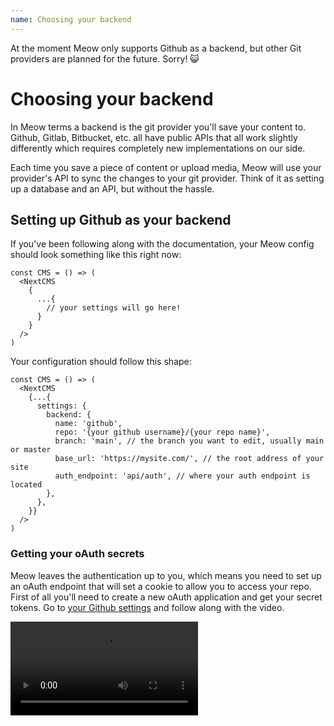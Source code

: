 ```yaml
---
name: Choosing your backend
---
```

<Note>

At the moment Meow only supports Github as a backend, but other Git providers are planned for the future. Sorry! 😺

</Note>

# Choosing your backend

In Meow terms a backend is the git provider you'll save your content to. Github, Gitlab, Bitbucket, etc. all have public APIs that all work slightly differently which requires completely new implementations on our side.

Each time you save a piece of content or upload media, Meow will use your provider's API to sync the changes to your git provider. Think of it as setting up a database and an API, but without the hassle.

## Setting up Github as your backend

If you've been following along with the documentation, your Meow config should look something like this right now:

```tsx
const CMS = () => (
  <NextCMS
    {
      ...{
        // your settings will go here!
      }
    }
  />
)
```

Your configuration should follow this shape:

```tsx
const CMS = () => (
  <NextCMS
    {...{
      settings: {
        backend: {
          name: 'github',
          repo: '{your github username}/{your repo name}',
          branch: 'main', // the branch you want to edit, usually main or master
          base_url: 'https://mysite.com/', // the root address of your site
          auth_endpoint: 'api/auth', // where your auth endpoint is located
        },
      },
    }}
  />
)
```

### Getting your oAuth secrets

Meow leaves the authentication up to you, which means you need to set up an oAuth endpoint that will set a cookie to allow you to access your repo. First of all you'll need to create a new oAuth application and get your secret tokens. Go to [your Github settings](https://github.com/settings/profile) and follow along with the video.

<Video src="/images/screen-recording-2023-03-11-at-135222.mov" />

Then you'll want to add both of these secrets to your `.env` file:

```plain
OAUTH_GITHUB_CLIENT_ID={your github client id}
OAUTH_GITHUB_CLIENT_SECRET={your github client secret}
```

### Create your endpoints

<Note>

The endpoints here are specific to Next.js, but the logic should be exactly the same for any other API framework. The only difference will be how you get certain headers.

If you're having trouble [open an issue on Github](https://github.com/creativiii/meow-cms/issues/new) and we'll add it to the docs.

</Note>

First create a config file for your oAuth, this file will tell our endpoints where to login on Github's side.:

```javascript
// lib/config.ts

export const config = (provider: "github") => ({
  client: {
    id: client[provider].id as string,
    secret: client[provider].secret as string,
  },
  auth: {
    tokenHost: auth[provider].tokenHost,
    tokenPath: auth[provider].tokenPath,
    authorizePath: auth[provider].authorizePath,
  },
});

const auth = {
  github: {
    tokenHost: "https://github.com",
    tokenPath: "/login/oauth/access_token",
    authorizePath: "/login/oauth/authorize",
  },
};

const client = {
  github: {
    id: process.env.OAUTH_GITHUB_CLIENT_ID,
    secret: process.env.OAUTH_GITHUB_CLIENT_SECRET,
  },
};
```

Then we'll create our endpoints. For this we'll use an external dependency:

```plain
npm install simple-oauth2
```

Then create the auth endpoint, this will generate your Github login link and send you to it:

```javascript
// pages/api/auth.ts

import { AuthorizationCode } from "simple-oauth2";
import { randomBytes } from "crypto";
import { config } from "../../lib/config";
import { NextApiRequest, NextApiResponse } from "next";

export const randomString = () => randomBytes(4).toString("hex");

const auth = async (req: NextApiRequest, res: NextApiResponse) => {
  const { host } = req.headers;
  const url = new URL(`https://${host}/${req.url}`);
  const urlParams = url.searchParams;
  const provider = urlParams.get("provider") as "github";

  const client = new AuthorizationCode(config(provider));

  console.log("host", host);
  console.log("provider", provider);

  const authorizationUri = client.authorizeURL({
    redirect_uri: `https://${host}/api/callback?provider=${provider}`,
    scope: "repo,user",
    state: randomString(),
  });

  res.writeHead(301, { Location: authorizationUri });
  res.end();
};

export default auth;

```

Then you'll need to set up your callback endpoint, this one will receive the token from Github and send it back to Meow:

```javascript
// pages/api/callback.ts

import { NextApiRequest, NextApiResponse } from 'next'
import { AuthorizationCode } from 'simple-oauth2'
import { config } from '../../lib/config'

const callback = async (req: NextApiRequest, res: NextApiResponse) => {
  const { host } = req.headers
  const url = new URL(`https://${host}/${req.url}`)
  const urlParams = url.searchParams
  const code = urlParams.get('code') as string

  const provider = urlParams.get('provider') as 'github' | 'gitlab'
  const client = new AuthorizationCode(config(provider))
  const tokenParams = {
    code,
    redirect_uri: `https://${host}/api/callback?provider=${provider}`,
  }

  try {
    const accessToken = await client.getToken(tokenParams)
    const token = accessToken.token['access_token']

    res.statusCode = 200

    res.setHeader('Content-Type', 'text/html')
    res.end(`
        <script type="text/javascript">
          if (window.opener) {
              window.opener.postMessage('${JSON.stringify({
                token,
                provider,
              })}', "*");
          }
          window.close();
        </script>
    `)
  } catch (e) {
    res.statusCode = 200
    res.end(renderBody('error', e))
  }
}

function renderBody(status: string, content: any) {
  return `
    <script>
        event.source.postMessage(
            'authorization:${content.provider}:${status}:${JSON.stringify(
    content
  )}',
            message.origin
        );
    </script>
  `
}

export default callback

```

Once these two endpoints are in place you should be able to visit your CMS page

